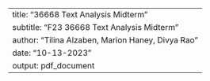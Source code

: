 ---
title: "36668 Text Analysis Midterm"
subtitle: "F23 36668 Text Analysis Midterm"
author: "Tilina Alzaben, Marion Haney, Divya Rao"
date: "10-13-2023"
output: pdf_document
---
